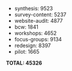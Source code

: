 
* synthesis: 9523
* survey-content: 5237
* website-audit: 4877
* bcw: 1841
* workshops: 4652
* focus-groups: 9134
* redesign: 8397
* pilot: 1665

**TOTAL: 45326**
